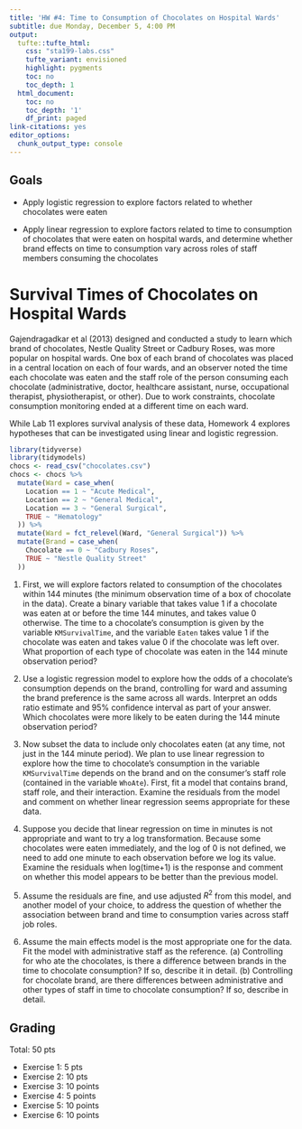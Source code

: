 ```yaml
---
title: 'HW #4: Time to Consumption of Chocolates on Hospital Wards'
subtitle: due Monday, December 5, 4:00 PM
output:
  tufte::tufte_html:    
    css: "sta199-labs.css"
    tufte_variant: envisioned
    highlight: pygments
    toc: no
    toc_depth: 1
  html_document:
    toc: no
    toc_depth: '1'
    df_print: paged
link-citations: yes
editor_options:
  chunk_output_type: console
---
```


## Goals

- Apply logistic regression to explore factors related to whether chocolates were eaten

- Apply linear regression to explore factors related to time to consumption of chocolates that were eaten on hospital wards, and determine whether brand effects on time to consumption vary across roles of staff members consuming the chocolates




# Survival Times of Chocolates on Hospital Wards

Gajendragadkar et al (2013) designed and conducted a study to learn which brand of chocolates, Nestle Quality Street or Cadbury Roses, was more popular on hospital wards.  One box of each brand of chocolates was placed in a central location on each of four wards, and an observer noted the time each chocolate was eaten and the staff role of the person consuming each chocolate (administrative, doctor, healthcare assistant, nurse, occupational therapist, physiotherapist, or other). Due to work constraints, chocolate consumption monitoring ended at a different time on each ward.

While Lab 11 explores survival analysis of these data, Homework 4 explores hypotheses that can be investigated using linear and logistic regression.

```r
library(tidyverse)
library(tidymodels)
chocs <- read_csv("chocolates.csv")
chocs <- chocs %>%
  mutate(Ward = case_when(
    Location == 1 ~ "Acute Medical",
    Location == 2 ~ "General Medical",
    Location == 3 ~ "General Surgical",
    TRUE ~ "Hematology"
  )) %>%
  mutate(Ward = fct_relevel(Ward, "General Surgical")) %>%
  mutate(Brand = case_when(
    Chocolate == 0 ~ "Cadbury Roses",
    TRUE ~ "Nestle Quality Street"
  ))

```

1. First, we will explore factors related to consumption of the chocolates within 144 minutes (the minimum observation time of a box of chocolate in the data). Create a binary variable that takes value 1 if a chocolate was eaten at or before the time 144 minutes, and takes value 0 otherwise. The time to a chocolate's consumption is given by the variable `KMSurvivalTime`, and the variable `Eaten` takes value 1 if the chocolate was eaten and takes value 0 if the chocolate was left over.  What proportion of each type of chocolate was eaten in the 144 minute observation period?

2. Use a logistic regression model to explore how the odds of a chocolate's consumption depends on the brand, controlling for ward and assuming the brand preference is the same across all wards.  Interpret an odds ratio estimate and 95% confidence interval as part of your answer. Which chocolates were more likely to be eaten during the 144 minute observation period?


3. Now subset the data to include only chocolates eaten (at any time, not just in the 144 minute period). We plan to use linear regression to explore how the time to chocolate's consumption in the variable `KMSurvivalTime` depends on the brand and on the consumer's staff role (contained in the variable `WhoAte`). First, fit a model that contains brand, staff role, and their interaction. Examine the residuals from the model and comment on whether linear regression seems appropriate for these data.

4. Suppose you decide that linear regression on time in minutes is not appropriate and want to try a log transformation. Because some chocolates were eaten immediately, and the log of 0 is not defined, we need to add one minute to each observation before we log its value. Examine the residuals when log(time+1) is the response and comment on whether this model appears to be better than the previous model. 


5. Assume the residuals are fine, and use adjusted $R^2$ from this model, and another model of your choice, to address the question of whether the association between brand and time to consumption varies across staff job roles.



6. Assume the main effects model is the most appropriate one for the data. Fit the model with administrative staff as the reference. (a) Controlling for who ate the chocolates, is there a difference between brands in the time to chocolate consumption? If so, describe it in detail. (b) Controlling for chocolate brand, are there differences between administrative and other types of staff in time to chocolate consumption?  If so, describe in detail.

## Grading
Total: 50 pts

- Exercise 1: 5 pts 
- Exercise 2: 10 pts
- Exercise 3: 10 points
- Exercise 4: 5 points
- Exercise 5: 10 points
- Exercise 6: 10 points

